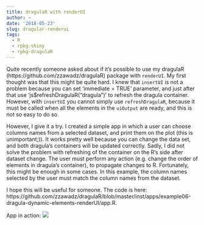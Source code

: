 ```yaml
---
title: dragulaR with renderUI
author: ~
date: '2018-05-23'
slug: dragular-renderui
tags:
  - R
  - rpkg-shiny
  - rpkg-dragulaR
---
```


Quite recently someone asked about if it's possible to use my dragulaR (https://github.com/zzawadz/dragulaR) package with `renderUI`. My first thought was that this might be quite hard. I knew that `insertUI` is not a problem because you can set 'immediate = TRUE' parameter, and just after that use 'js$refreshDragulaR("dragula")' to refresh the dragula container. However, with `insertUI` you cannot simply use `refreshDragulaR`, because it must be called when all the elements in the `uiOutput` are ready, and this is not so easy to do so.

However, I give it a try. I created a simple app in which a user can choose columns names from a selected dataset, and print them on the plot (this is unimportant;)). It works pretty well because you can change the data set, and both dragula's containers will be updated correctly. Sadly, I did not solve the problem with refreshing of the container on the R's side after dataset change. The user must perform any action (e.g. change the order of elements in dragula's container), to propagate changes to R. Fortunately, this might be enough in some cases. In this example, the column names selected by the user must match the column names from the dataset.

I hope this will be useful for someone. The code is here: https://github.com/zzawadz/dragulaR/blob/master/inst/apps/example06-dragula-dynamic-elements-renderUI/app.R.

App in action:
![](https://raw.githubusercontent.com/zzawadz/dragulaR/master/media/renderui.gif)
